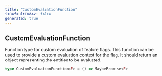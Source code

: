 ```yaml
---
title: "CustomEvaluationFunction"
isDefaultIndex: false
generated: true
---
```



<!-- This file was generated from the CommandKit source. Do not modify. Instead, re-run the "docgen" script -->


## CustomEvaluationFunction

<GenerationInfo sourceFile="packages/commandkit/src/flags/feature-flags.ts" sourceLine="203" packageName="commandkit" />

Function type for custom evaluation of feature flags.
This function can be used to provide a custom evaluation context for the flag.
It should return an object representing the entities to be evaluated.

```ts title="Signature"
type CustomEvaluationFunction<E> = () => MaybePromise<E>
```
